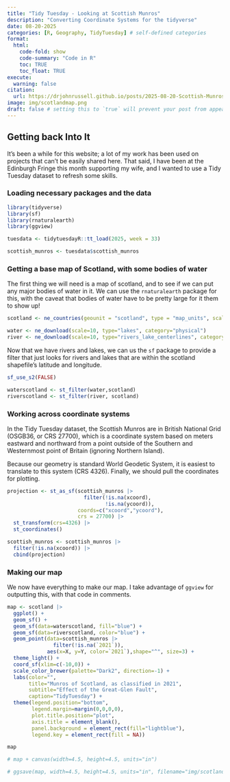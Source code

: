 ```yaml
---
title: "Tidy Tuesday - Looking at Scottish Munros"
description: "Converting Coordinate Systems for the tidyverse"
date: 08-20-2025
categories: [R, Geography, TidyTuesday] # self-defined categories
format:
  html:
    code-fold: show
    code-summary: "Code in R"
    toc: TRUE
    toc_float: TRUE
execute:
  warning: false
citation: 
  url: https://drjohnrussell.github.io/posts/2025-08-20-Scottish-Munros/ 
image: img/scotlandmap.png
draft: false # setting this to `true` will prevent your post from appearing on your listing page until you're ready!
---
```


## Getting back Into It

It's been a while for this website; a lot of my work has been used on projects that can't be easily shared here. That said, I have been at the Edinburgh Fringe this month supporting my wife, and I wanted to use a Tidy Tuesday dataset to refresh some skills.

### Loading necessary packages and the data
```r
library(tidyverse)
library(sf)
library(rnaturalearth)
library(ggview)

tuesdata <- tidytuesdayR::tt_load(2025, week = 33)

scottish_munros <- tuesdata$scottish_munros
```
### Getting a base map of Scotland, with some bodies of water

The first thing we will need is a map of scotland, and to see if we can put any major bodies of water in it. We can use the `rnaturalearth` package for this, with the caveat that bodies of water have to be pretty large for it them to show up!

```r
scotland <- ne_countries(geounit = "scotland", type = "map_units", scale="large")

water <- ne_download(scale=10, type="lakes", category="physical")
river <- ne_download(scale=10, type="rivers_lake_centerlines", category="physical")
```

Now that we have rivers and lakes, we can us the `sf` package to provide a filter that just looks for rivers and lakes that are within the scotland shapefile's latitude and longitude.


```r
sf_use_s2(FALSE)

waterscotland <- st_filter(water,scotland)
riverscotland <- st_filter(river, scotland)
```

### Working across coordinate systems

In the Tidy Tuesday dataset, the Scottish Munros are in British National Grid (OSGB36, or CRS 27700), which is a coordinate system based on meters eastward and northward from a point outside of the Southern and Westernmost point of Britain (ignoring Northern Island).

Because our geometry is standard World Geodetic System, it is easiest to translate to this system (CRS 4326). Finally, we should pull the coordinates for plotting.

```r
projection <- st_as_sf(scottish_munros |> 
                         filter(!is.na(xcoord),
                                !is.na(ycoord)),
                       coords=c("xcoord","ycoord"),
                       crs = 27700) |> 
  st_transform(crs=4326) |> 
  st_coordinates()

scottish_munros <- scottish_munros |> 
  filter(!is.na(xcoord)) |> 
  cbind(projection)
```

### Making our map

We now have everything to make our map. I take advantage of `ggview` for outputting this, with that code in comments.

```r
map <- scotland |> 
  ggplot() +
  geom_sf() +
  geom_sf(data=waterscotland, fill="blue") +
  geom_sf(data=riverscotland, color="blue") +
  geom_point(data=scottish_munros |> 
               filter(!is.na(`2021`)), 
             aes(x=X, y=Y, color=`2021`),shape="^", size=3) +
  theme_light() +
  coord_sf(xlim=c(-10,0)) +
  scale_color_brewer(palette="Dark2", direction=-1) +
  labs(color="",
       title="Munros of Scotland, as classified in 2021",
       subtitle="Effect of the Great-Glen Fault",
       caption="TidyTuesday") +
  theme(legend.position="bottom",
        legend.margin=margin(0,0,0,0),
        plot.title.position="plot",
        axis.title = element_blank(),
        panel.background = element_rect(fill="lightblue"),
        legend.key = element_rect(fill = NA))

map

# map + canvas(width=4.5, height=4.5, units="in")

# ggsave(map, width=4.5, height=4.5, units="in", filename="img/scotlandmap.png")
```